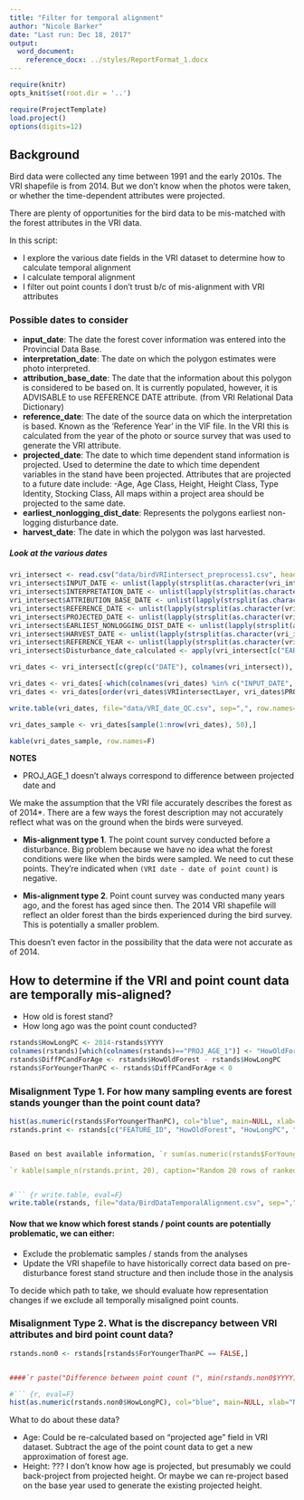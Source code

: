 ```yaml
---
title: "Filter for temporal alignment"
author: "Nicole Barker"
date: "Last run: Dec 18, 2017"
output: 
  word_document:
    reference_docx: ../styles/ReportFormat_1.docx
---
```

``` r
require(knitr)
opts_knit$set(root.dir = '..')
```

``` r
require(ProjectTemplate)
load.project()
options(digits=12)
```


## Background
Bird data were collected any time between 1991 and the early 2010s. The VRI shapefile is from 2014. But we don't know when the photos were taken, or whether the time-dependent attributes were projected. 

There are plenty of opportunities for the bird data to be mis-matched with the forest attributes in the VRI data. 

In this script: 

* I explore the various date fields in the VRI dataset to determine how to calculate temporal alignment
* I calculate temporal alignment
* I filter out point counts I don't trust b/c of mis-alignment with VRI attributes

### Possible dates to consider

* **input_date**: The date the forest cover information was entered into the Provincial Data Base.
* **interpretation_date**: The date on which the polygon estimates were photo interpreted.
* **attribution_base_date**: The date that the information about this polygon is considered to be based on. It is currently populated, however, it is ADVISABLE to use REFERENCE DATE attribute. (from VRI Relational Data Dictionary)
* **reference_date**: The date of the source data on which the interpretation is based. Known as the 'Reference Year' in the VIF file. In the VRI this is calculated from the year of the photo or source survey that was used to generate the VRI attribute.
* **projected_date**: The date to which time dependent stand information is projected. Used to determine the date to which time dependent variables in the stand have been projected. Attributes that are projected to a future date include: -Age, Age Class, Height, Height Class, Type Identity, Stocking Class, All maps within a project area should be projected to the same date.
* **earliest_nonlogging_dist_date**: Represents the polygons earliest non-logging disturbance date.
* **harvest_date**: The date in which the polygon was last harvested.

##### Look at the various dates

``` r
vri_intersect <- read.csv("data/birdVRIintersect_preprocess1.csv", header=T)
vri_intersect$INPUT_DATE <- unlist(lapply(strsplit(as.character(vri_intersect$INPUT_DATE), " "), function(x) {x[1]}))
vri_intersect$INTERPRETATION_DATE <- unlist(lapply(strsplit(as.character(vri_intersect$INTERPRETATION_DATE), " "), function(x) {x[1]}))
vri_intersect$ATTRIBUTION_BASE_DATE <- unlist(lapply(strsplit(as.character(vri_intersect$ATTRIBUTION_BASE_DATE), " "), function(x) {x[1]}))
vri_intersect$REFERENCE_DATE <- unlist(lapply(strsplit(as.character(vri_intersect$REFERENCE_DATE), " "), function(x) {x[1]}))
vri_intersect$PROJECTED_DATE <- unlist(lapply(strsplit(as.character(vri_intersect$PROJECTED_DATE), " "), function(x) {x[1]}))
vri_intersect$EARLIEST_NONLOGGING_DIST_DATE <- unlist(lapply(strsplit(as.character(vri_intersect$EARLIEST_NONLOGGING_DIST_DATE), " "), function(x) {x[1]}))
vri_intersect$HARVEST_DATE <- unlist(lapply(strsplit(as.character(vri_intersect$HARVEST_DATE), " "), function(x) {x[1]}))
vri_intersect$REFERENCE_YEAR <- unlist(lapply(strsplit(as.character(vri_intersect$REFERENCE_YEAR), " "), function(x) {x[1]}))
vri_intersect$Disturbance_date_calculated <- apply(vri_intersect[c("EARLIEST_NONLOGGING_DIST_DATE", "HARVEST_DATE")], MARGIN=1, FUN=function(x) {max(x, na.rm=T)})  

vri_dates <- vri_intersect[c(grep(c("DATE"), colnames(vri_intersect)), grep(c("YEAR"), colnames(vri_intersect)), which(colnames(vri_intersect) %in% c("PROJ_AGE_1", "VRIintersectLayer")))]

vri_dates <- vri_dates[-which(colnames(vri_dates) %in% c("INPUT_DATE", "ATTRIBUTION_BASE_DATE"))]
vri_dates <- vri_dates[order(vri_dates$VRIintersectLayer, vri_dates$PROJ_AGE_1),]

write.table(vri_dates, file="data/VRI_date_QC.csv", sep=",", row.names=F, col.names=T)

vri_dates_sample <- vri_dates[sample(1:nrow(vri_dates), 50),]

kable(vri_dates_sample, row.names=F)
```


**NOTES**

* PROJ_AGE_1 doesn't always correspond to difference between projected date and 





We make the assumption that the VRI file accurately describes the forest as of 2014*. There are a few ways the forest description may not accurately reflect what was on the ground when the birds were surveyed. 

* **Mis-alignment type 1**. The point count survey conducted before a disturbance. Big problem because we have no idea what the forest conditions were like when the birds were sampled. We need to cut these points. They're indicated when `(VRI date - date of point count)` is negative. 

* **Mis-alignment type 2**. Point count survey was conducted many years ago, and the forest has aged since then. The 2014 VRI shapefile will reflect an older forest than the birds experienced during the bird survey. This is potentially a smaller problem. 

This doesn't even factor in the possibility that the data were not accurate as of 2014. 


## How to determine if the VRI and point count data are temporally mis-aligned?

* How old is forest stand?
* How long ago was the point count conducted?

``` r
rstands$HowLongPC <- 2014-rstands$YYYY
colnames(rstands)[which(colnames(rstands)=="PROJ_AGE_1")] <- "HowOldForest"
rstands$DiffPCandForAge <- rstands$HowOldForest - rstands$HowLongPC
rstands$ForYoungerThanPC <- rstands$DiffPCandForAge < 0
``` 

### Misalignment Type 1. For how many sampling events are forest stands younger than the point count data?
``` r
hist(as.numeric(rstands$ForYoungerThanPC), col="blue", main=NULL, xlab="Number of Mis-aligned Stands", breaks=2)
rstands.print <- rstands[c("FEATURE_ID", "HowOldForest", "HowLongPC", "DiffPCandForAge", "ForYoungerThanPC")]


Based on best available information, `r sum(as.numeric(rstands$ForYoungerThanPC))` of `r nrow(rstands)` sampling events (`r round(100*(sum(as.numeric(rstands$ForYoungerThanPC) / nrow(rstands))), 2)` %) were conducted before a disturbance. 

`r kable(sample_n(rstands.print, 20), caption="Random 20 rows of ranked stands highlighting differences between projected forest age and when the point count survey in that stand was conducted", row.names=F)`


#``` {r write.table, eval=F}
write.table(rstands, file="data/BirdDataTemporalAlignment.csv", sep=",", row.names=F, col.names=T)
```

#### Now that we know which forest stands / point counts are potentially problematic, we can either:

* Exclude the problematic samples / stands from the analyses
* Update the VRI shapefile to have historically correct data based on pre-disturbance forest stand structure and then include those in the analysis

To decide which path to take, we should evaluate how representation changes if we exclude all temporally misaligned point counts. 


### Misalignment Type 2. What is the discrepancy between VRI attributes and bird point count data?

``` r
rstands.non0 <- rstands[rstands$ForYoungerThanPC == FALSE,]


####`r paste("Difference between point count (", min(rstands.non0$YYYY), "-", max(rstands.non0$YYYY),") and VRI (2014) data", sep="")`

#``` {r, eval=F}
hist(as.numeric(rstands.non0$HowLongPC), col="blue", main=NULL, xlab="No. of Years", breaks=15, ylab="No. Point Count Surveys")
```

What to do about these data? 

* Age: Could be re-calculated based on "projected age" field in VRI dataset. Subtract the age of the point count data to get a new approximation of forest age. 
* Height: ??? I don't know how age is projected, but presumably we could back-project from projected height. Or maybe we can re-project based on the base year used to generate the existing projected height. 
